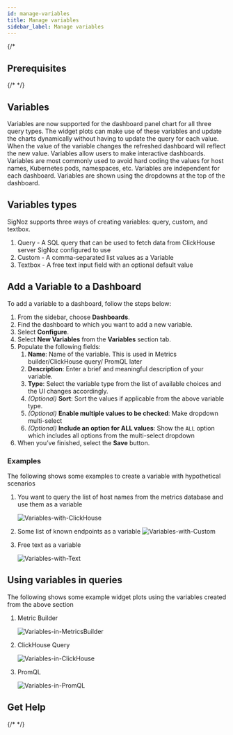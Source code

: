 ```yaml
---
id: manage-variables
title: Manage variables
sidebar_label: Manage variables
---
```

{/* 

## Prerequisites

{/* <PrereqsInstrument /> */}


## Variables

Variables are now supported for the dashboard panel chart for all three query types. The widget plots can make use of these variables and update the charts dynamically without having to update the query for each value. When the value of the variable changes the refreshed dashboard will reflect the new value. Variables allow users to make interactive dashboards. Variables are most commonly used to avoid hard coding the values for host names, Kubernetes pods, namespaces, etc. Variables are independent for each dashboard. Variables are shown using the dropdowns at the top of the dashboard.


## Variables types

SigNoz supports three ways of creating variables: query, custom, and textbox.

1. Query   - A SQL query that can be used to fetch data from ClickHouse server SigNoz configured to use
2. Custom  - A comma-separated list values as a Variable
3. Textbox - A free text input field with an optional default value

## Add a Variable to a Dashboard

To add a variable to a dashboard, follow the steps below:

1. From the sidebar, choose **Dashboards**.
2. Find the dashboard to which you want to add a new variable.
3. Select **Configure**.
4. Select **New Variables** from the **Variables** section tab.
5. Populate the following fields:
    1. **Name**: Name of the variable. This is used in Metrics builder/ClickHouse query/ PromQL later
    2. **Description**: Enter a brief and meaningful description of your variable.
    3. **Type**: Select the variable type from the list of available choices and the UI changes accordingly.
    4. _(Optional)_ **Sort**: Sort the values if applicable from the above variable type.
    5. _(Optional)_ **Enable multiple values to be checked**: Make dropdown multi-select
    6. _(Optional)_ **Include an option for ALL values**: Show the `ALL` option which includes all options from the multi-select dropdown
6.  When you’ve finished, select the **Save** button.

### Examples

The following shows some examples to create a variable with hypothetical scenarios

1. You want to query the list of host names from the metrics database and use them as a variable

    ![Variables-with-ClickHouse](/images/docs/var-with-clickhouse-query.png)


2. Some list of known endpoints as a variable
    ![Variables-with-Custom](/images/docs/custom-endpoint-vars.png)


3. Free text as a variable

    ![Variables-with-Text](/images/docs/text-box-limit-variable.png)

## Using variables in queries

The following shows some example widget plots using the variables created from the above section

1. Metric Builder

    ![Variables-in-MetricsBuilder](/images/docs/query-builder-with-host_name-var.png)

2. ClickHouse Query

    ![Variables-in-ClickHouse](/images/docs/req-rate-chart-with-promql-query-and-var.png)

3. PromQL

    ![Variables-in-PromQL](/images/docs/custom-endpoint-vars.png)


## Get Help

{/* <GetHelp /> */}